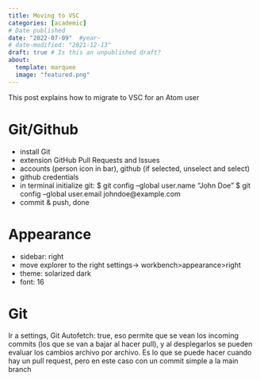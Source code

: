 ```yaml
---
title: Moving to VSC
categories: [academic]
# Date published
date: "2022-07-09"  #year-
# date-modified: "2021-12-13"
draft: true # Is this an unpublished draft?
about:
  template: marquee
  image: "featured.png"  
---
```

This post explains how to migrate to VSC for an Atom user

# Git/Github
- install Git
- extension GitHub Pull Requests and Issues 
- accounts (person icon in bar), github (if selected, unselect and select)
- github credentials
- in terminal initialize git: 
$ git config --global user.name "John Doe"
$ git config --global user.email johndoe@example.com
- commit & push, done


# Appearance

- sidebar: right 
- move explorer to the right settings-> workbench>appearance>right 
- theme: solarized dark
- font: 16




# Git
Ir a settings, Git Autofetch: true, eso permite que se vean los incoming commits (los que se van a bajar al hacer pull), y al desplegarlos se pueden evaluar los cambios archivo por archivo. Es lo que se puede hacer cuando hay un pull request, pero en este caso con un commit simple a la main branch